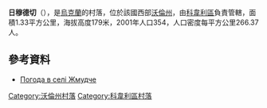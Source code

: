{{coord|51|6|7|N|25|7|29|E|scale:30000|display=title}}

'''日穆德切'''（{{lang-uk|Жмудче}}），是[[烏克蘭|烏克蘭]]的村落，位於該國西部[[沃倫州|沃倫州]]，由[[科韋利區|科韋利區]]負責管轄，面積1.33平方公里，海拔高度179米，2001年人口354，人口密度每平方公里266.37人。

==參考資料==
* [http://weather.in.ua/ua/volynskaja/7764 Погода в селі Жмудче] {{Wayback|url=http://weather.in.ua/ua/volynskaja/7764 |date=20111219115328 }}

[[Category:沃倫州村落|Category:沃倫州村落]]
[[Category:科韋利區村落|Category:科韋利區村落]]


{{Volyn-geo-stub}}